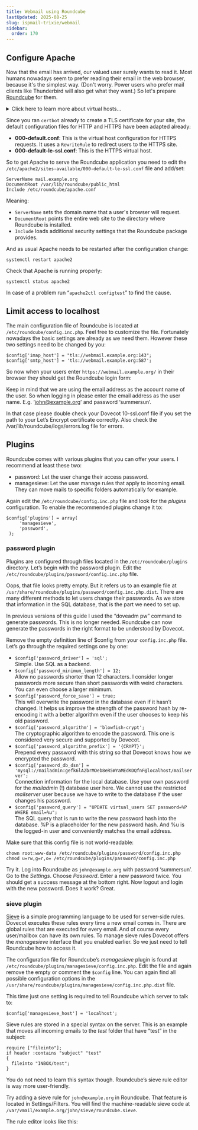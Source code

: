 ```yaml
---
title: Webmail using Roundcube
lastUpdated: 2025-08-25
slug: ispmail-trixie/webmail
sidebar:
  order: 170
---
```



## Configure Apache

Now that the email has arrived, our valued user surely wants to read it. Most humans nowadays seem to prefer reading
their email in the web browser, because it's the simplest way. (Don't worry. Power users who prefer mail clients like
Thunderbird will also get what they want.) So let's prepare [Roundcube](https://roundcube.net/) for them.

<details class="collapsible">
  <summary>Click here to learn more about virtual hosts…</summary>

A web server like Apache has the job of answering HTTP or HTTPS requests from people’s browsers. Running just a single
website per server (or per IP address) would be both inefficient and limiting, so the idea of _virtual hosts_ was
introduced. With virtual hosts, one server can host many different websites. The browser helps by sending a
`Host: mail.example.org` header with each request, which tells the server which website it should serve. This works fine
for HTTP—though plain HTTP is rarely used anymore.

With HTTPS, things get trickier. Browsers expect the server to present a TLS certificate that matches the domain being
requested. If you try to open mail.example.org but the server responds with a certificate for shop.example.org, the
browser will block the connection. That means the server needs to know which domain the browser is asking for before the
encrypted connection is set up.

The solution is a feature called SNI (Server Name Indication). When establishing an HTTPS connection, the browser
includes the domain name it wants in the handshake. This allows the server to pick the correct TLS certificate right
from the start.

Fortunately you do not have to worry about it that much because Apache is doing the heavy lifting for you. A virtual
host configuration essentially looks like:

```
<VirtualHost *:443>
  ServerName mail.example.org
  SSLCertificateFile /etc/letsencrypt/live/mail.example.org/fullchain.pem
  SSLCertificateKeyFile /etc/letsencrypt/live/mail.example.org/privkey.pem
  Include /etc/letsencrypt/options-ssl-apache.conf
</VirtualHost>
```

There are two directories dealing with virtual hosts:

- /etc/apache2/sites-available
- /etc/apache2/sites-enabled

The actual file containing the configuration lives in _sites-available_. If that configuration should be active, then a
symbolic link (symlink) is added to the _sites-enabled_ directory pointing to the file in the _sites-available_
directory. That way you can switch sites on and off without deleting the actual configuration file. You can enable a
site using the `a2enconf` (apache2 enable config) command or disable it using `a2disconf`.

</details>

Since you ran `certbot` already to create a TLS certificate for your site, the default configuration files for HTTP and
HTTPS have been adapted already:

- **000-default.conf**: This is the virtual host configuration for HTTPS requests. It uses a `RewriteRule` to redirect
  users to the HTTPS site.
- **000-default-le-ssl.conf**: This is the HTTPS virtual host.

So to get Apache to serve the Roundcube application you need to edit the
`/etc/apache2/sites-available/000-default-le-ssl.conf` file and add/set:

```
ServerName mail.example.org
DocumentRoot /var/lib/roundcube/public_html
Include /etc/roundcube/apache.conf
```

Meaning:

- `ServerName` sets the domain name that a user's browser will request.
- `DocumentRoot` points the entire web site to the directory where Roundcube is installed.
- `Include` loads additional security settings that the Roundcube package provides.

And as usual Apache needs to be restarted after the configuration change:

```
systemctl restart apache2
```

Check that Apache is running properly:

```
systemctl status apache2
```

In case of a problem run “`apache2ctl configtest`” to find the cause.

## Limit access to localhost

The main configuration file of Roundcube is located at `/etc/roundcube/config.inc.php`. Feel free to customize the file.
Fortunately nowadays the basic settings are already as we need them. However these two settings need to be changed by
you:

```
$config['imap_host'] = "tls://webmail.example.org:143";
$config['smtp_host'] = 'tls://webmail.example.org:587';
```

So now when your users enter `https://webmail.example.org/` in their browser they should get the Roundcube login form:

Keep in mind that we are using the email address as the account name of the user. So when logging in please enter the
email address as the user name. E.g. ‘john@example.org’ and password ‘summersun’.

<Aside type="tip" title="Login failed? Storage server can’t be reached?">
  In that case please double check your Dovecot 10-ssl.conf file if you set the path to your Let’s Encrypt certificate
  correctly. Also check the /var/lib/roundcube/logs/errors.log file for errors.
</Aside>

## Plugins

Roundcube comes with various plugins that you can offer your users. I recommend at least these two:

- password: Let the user change their access password.
- managesieve: Let the user manage rules that apply to incoming email. They can move mails to specific folders
  automatically for example.

Again edit the `/etc/roundcube/config.inc.php` file and look for the _plugins_ configuration. To enable the recommended
plugins change it to:

```
$config['plugins'] = array(
     'managesieve',
     'password',
 );
```

### password plugin

Plugins are configured through files located in the `/etc/roundcube/plugins` directory. Let’s begin with the password
plugin. Edit the `/etc/roundcube/plugins/password/config.inc.php` file.

Oops, that file looks pretty empty. But it refers us to an example file at
`/usr/share/roundcube/plugins/password/config.inc.php.dist`. There are many different methods to let users change their
passwords. As we store that information in the SQL database, that is the part we need to set up.

<Aside type="tip" title="No more doveadm">
  In previous versions of this guide I used the “doveadm pw” command to generate passwords. This is no longer needed.
  Roundcube can now generate the passwords in the right format to be understood by Dovecot.
</Aside>

Remove the empty definition line of $config from your `config.inc.php` file. Let’s go through the required settings one
by one:

- `$config['password_driver'] = 'sql';`\
   Simple. Use SQL as a backend.
- `$config['password_minimum_length'] = 12;`\
   Allow no passwords shorter than 12 characters. I consider longer passwords more secure than short passwords with
  weird characters. You can even choose a larger minimum.
- `$config['password_force_save'] = true;`\
   This will overwrite the password in the database even if it hasn’t changed. It helps us improve the strength of the
  password hash by re-encoding it with a better algorithm even if the user chooses to keep his old password.
- `$config['password_algorithm'] = 'blowfish-crypt';`\
   The cryptographic algorithm to encode the password. This one is considered very secure and supported by Dovecot.
- `$config['password_algorithm_prefix'] = '{CRYPT}';`\
   Prepend every password with this string so that Dovecot knows how we encrypted the password.
- `$config['password_db_dsn'] = 'mysql://mailadmin:gefk6lA2brMOeb8eR5WYaMEdKDQfnF@localhost/mailserver';`\
   Connection information for the local database. Use your own password for the _mailadmin_ (!) database user here. We
  cannot use the restricted _mailserver_ user because we have to write to the database if the user changes his password.
- `$config['password_query'] = "UPDATE virtual_users SET password=%P WHERE email=%u";`\
   The SQL query that is run to write the new password hash into the database. %P is a placeholder for the new password
  hash. And %u is the logged-in user and conveniently matches the email address.

Make sure that this config file is not world-readable:

```
chown root:www-data /etc/roundcube/plugins/password/config.inc.php
chmod u=rw,g=r,o= /etc/roundcube/plugins/password/config.inc.php
```

Try it. Log into Roundcube as `john@example.org` with password ‘summersun’. Go to the _Settings_. Choose _Password_.
Enter a new password twice. You should get a success message at the bottom right. Now logout and login with the new
password. Does it work? Great.

### sieve plugin

[Sieve](<https://en.wikipedia.org/wiki/Sieve_(mail_filtering_language)>) is a simple programming language to be used for
server-side rules. Dovecot executes these rules every time a new email comes in. There are global rules that are
executed for every email. And of course every user/mailbox can have its own rules. To manage sieve rules Dovecot offers
the _managesieve_ interface that you enabled earlier. So we just need to tell Roundcube how to access it.

The configuration file for Roundcube’s _managesieve_ plugin is found at
`/etc/roundcube/plugins/managesieve/config.inc.php`. Edit the file and again remove the empty or comment the `$config`
line. You can again find all possible configuration options in the
`/usr/share/roundcube/plugins/managesieve/config.inc.php.dist` file.

This time just one setting is required to tell Roundcube which server to talk to:

```
$config['managesieve_host'] = 'localhost';
```

Sieve rules are stored in a special syntax on the server. This is an example that moves all incoming emails to the
_test_ folder that have “test” in the subject:

```
require ["fileinto"];
if header :contains "subject" "test"
{
  fileinto "INBOX/test";
}
```

You do not need to learn this syntax though. Roundcube’s sieve rule editor is way more user-friendly.

Try adding a sieve rule for `john@example.org` in Roundcube. That feature is located in Settings/Filters. You will find
the machine-readable sieve code at `/var/vmail/example.org/john/sieve/roundcube.sieve`.

The rule editor looks like this:
